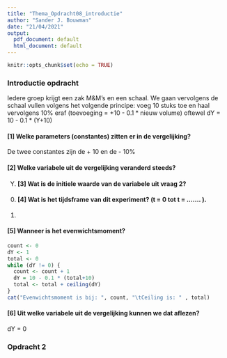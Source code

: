 ```yaml
---
title: "Thema_Opdracht08_introductie"
author: "Sander J. Bouwman"
date: "21/04/2021"
output:
  pdf_document: default
  html_document: default
---
```


```r
knitr::opts_chunk$set(echo = TRUE)
```

### Introductie opdracht

Iedere groep krijgt een zak M&M’s en een schaal. We gaan vervolgens de schaal vullen volgens het volgende principe: voeg 10 stuks toe en haal vervolgens 10% eraf (toevoeging = +10 - 0.1 * nieuw volume) oftewel
dY = 10 - 0.1 * (Y+10)

#### [1] Welke parameters (constantes) zitten er in de vergelijking?

De twee constantes zijn de + 10 en de - 10%

#### [2] Welke variabele uit de vergelijking veranderd steeds?  
Y. 
#### [3] Wat is de initiele waarde van de variabele uit vraag 2?  
0. 
#### [4] Wat is het tijdsframe van dit experiment? (t = 0 tot t = ……. ). 
90. 

#### [5] Wanneer is het evenwichtsmoment?
  
```r
count <- 0
dY <- 1
total <- 0
while (dY != 0) {
  count <- count + 1
  dY = 10 - 0.1 * (total+10)
  total <- total + ceiling(dY)
}
cat("Evenwichtsmoment is bij: ", count, "\tCeiling is: " , total)
```
#### [6] Uit welke variabele uit de vergelijking kunnen we dat aflezen?
dY = 0

### Opdracht 2